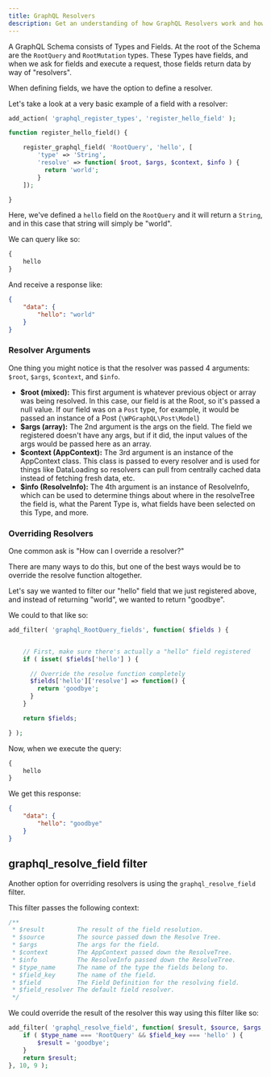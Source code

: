 ```yaml
---
title: GraphQL Resolvers
description: Get an understanding of how GraphQL Resolvers work and how to customize their behavior
---
```


A GraphQL Schema consists of Types and Fields. At the root of the Schema are the `RootQuery` and
`RootMutation` types. These Types have fields, and when we ask for fields and execute a request,
those fields return data by way of "resolvers".

When defining fields, we have the option to define a resolver.

Let's take a look at a very basic example of a field with a resolver:

```php
add_action( 'graphql_register_types', 'register_hello_field' );

function register_hello_field() {

    register_graphql_field( 'RootQuery', 'hello', [
        'type' => 'String',
        'resolve' => function( $root, $args, $context, $info ) {
          return 'world';
        }
    ]);

}
```

Here, we've defined a `hello` field on the `RootQuery` and it will return a `String`, and in this case
that string will simply be "world".

We can query like so:

```graphql
{
	hello
}
```

And receive a response like:

```json
{
	"data": {
		"hello": "world"
	}
}
```

### Resolver Arguments

One thing you might notice is that the resolver was passed 4 arguments: `$root`, `$args`, `$context`, and `$info`.

-   **\$root (mixed):** This first argument is whatever previous object or array was being resolved. In this case, our field is at the Root, so it's passed a null value. If our field was on a `Post` type, for example, it would be passed an instance of a Post (`\WPGraphQL\Post\Model`)
-   **\$args (array):** The 2nd argument is the args on the field. The field we registered doesn't have any args, but if it did, the input values of the args would be passed here as an array.
-   **\$context (AppContext):** The 3rd argument is an instance of the AppContext class. This class is passed to every resolver and is used for things like DataLoading so resolvers can pull from centrally cached data instead of fetching fresh data, etc.
-   **\$info (ResolveInfo):** The 4th argument is an instance of ResolveInfo, which can be used to determine things about where in the resolveTree the field is, what the Parent Type is, what fields have been selected on this Type, and more.

### Overriding Resolvers

One common ask is "How can I override a resolver?"

There are many ways to do this, but one of the best ways would be to override the resolve function altogether.

Let's say we wanted to filter our "hello" field that we just registered above, and instead of returning "world", we wanted to return "goodbye".

We could to that like so:

```php
add_filter( 'graphql_RootQuery_fields', function( $fields ) {


    // First, make sure there's actually a "hello" field registered
    if ( isset( $fields['hello'] ) {

      // Override the resolve function completely
      $fields['hello']['resolve'] => function() {
        return 'goodbye';
      }
    }

    return $fields;

} );
```

Now, when we execute the query:

```graphql
{
	hello
}
```

We get this response:

```json
{
	"data": {
		"hello": "goodbye"
	}
}
```

## graphql_resolve_field filter

Another option for overriding resolvers is using the `graphql_resolve_field` filter.

This filter passes the following context:

```php
/**
 * $result         The result of the field resolution.
 * $source         The source passed down the Resolve Tree.
 * $args           The args for the field.
 * $context        The AppContext passed down the ResolveTree.
 * $info           The ResolveInfo passed down the ResolveTree.
 * $type_name      The name of the type the fields belong to.
 * $field_key      The name of the field.
 * $field          The Field Definition for the resolving field.
 * $field_resolver The default field resolver.
 */
```

We could override the result of the resolver this way using this filter like so:

```php
add_filter( 'graphql_resolve_field', function( $result, $source, $args, $context, $info, $type_name, $field_key, $field, $field_resolver ) {
    if ( $type_name === 'RootQuery' && $field_key === 'hello' ) {
        $result = 'goodbye';
    }
    return $result;
}, 10, 9 );
```
